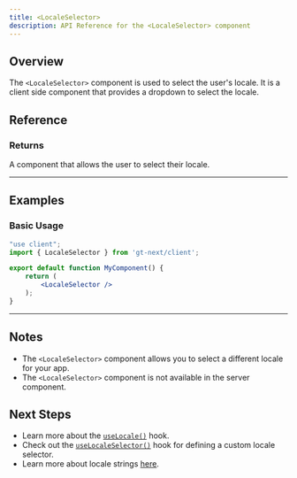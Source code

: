 ```yaml
---
title: <LocaleSelector>
description: API Reference for the <LocaleSelector> component
---
```


## Overview

The `<LocaleSelector>` component is used to select the user's locale.
It is a client side component that provides a dropdown to select the locale.

## Reference

### Returns

A component that allows the user to select their locale.

---

## Examples

### Basic Usage

```jsx
"use client";
import { LocaleSelector } from 'gt-next/client';

export default function MyComponent() {
    return (
        <LocaleSelector />
    );
}
```

---

## Notes
* The `<LocaleSelector>` component allows you to select a different locale for your app.
* The `<LocaleSelector>` component is not available in the server component.

## Next Steps

* Learn more about the [`useLocale()`](/docs/next/api/helpers/useLocale) hook.
* Check out the [`useLocaleSelector()`](/docs/next/api/helpers/useLocaleSelector) hook for defining a custom locale selector.
* Learn more about locale strings [here](/docs/reference/locale-strings).
